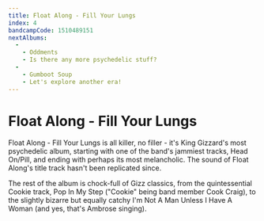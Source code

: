 ```yaml
---
title: Float Along - Fill Your Lungs
index: 4
bandcampCode: 1510489151
nextAlbums:
  -
    - Oddments
    - Is there any more psychedelic stuff?
  -
    - Gumboot Soup
    - Let's explore another era!
---
```


# Float Along - Fill Your Lungs

Float Along - Fill Your Lungs is all killer, no filler - it's King Gizzard's most psychedelic album, starting with one of the band's jammiest tracks, Head On/Pill, and ending with perhaps its most melancholic. The sound of Float Along's title track hasn't been replicated since.

The rest of the album is chock-full of Gizz classics, from the quintessential Cookie track, Pop In My Step ("Cookie" being band member Cook Craig), to the slightly bizarre but equally catchy I'm Not A Man Unless I Have A Woman (and yes, that's Ambrose singing).